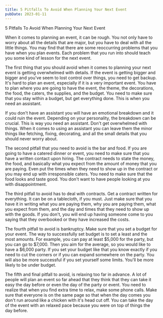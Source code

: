```yaml
---
title: 5 Pitfalls To Avoid When Planning Your Next Event
pubDate: 2023-01-11
---
```


5 Pitfalls To Avoid When Planning Your Next Event

When it comes to planning an event, it can be rough. You not only have to worry about all the details that are major, but you have to deal with all the little things. You may find that there are some reoccurring problems that you have when you plan events. Each problem that you run into should teach you some kind of lesson for the next event. 

The first thing that you should avoid when it comes to planning your next event is getting overwhelmed with details. If the event is getting bigger and bigger and you've seem to lost control over things, you need to get backup. It's hard to plan an event, especially if it is a very important event. You have to plan where you are going to have the event, the theme, the decorations, the food, the caters, the supplies, and the budget. You need to make sure that you stay within a budget, but get everything done. This is when you need an assistant. 

If you don't have an assistant you will have an emotional breakdown and it could ruin the event. Depending on your personality, the breakdown can be crucial. This is way you need an assistant. Don't get overwhelmed with things. When it comes to using an assistant you can leave them the minor things like fetching, fixing, decorating, and all the small details that you should never worry about. 

The second pitfall that you need to avoid is the bar and food. If you are going to have a catered dinner or event, you need to make sure that you have a written contact upon hiring. The contract needs to state the money, the food, and basically what you expect from the amount of money that you are paying. Even put the times when they need to show up in the contract or you may end up with irresponsible caters. You need to make sure that the food looks and taste good. You don't want to have people looking at you with disappointment. 

The third pitfall to avoid has to deal with contracts. Get a contract written for everything. It can be on a tablecloth, if you must. Just make sure that you have it in writing what you are paying them, why you are paying them, what you expect from them, and the day and times that they need to show up with the goods. If you don't, you will end up having someone come to you saying that they overbooked or they have increased the costs.

The fourth pitfall to avoid is bankruptcy. Make sure that you set a budget for your event. The way to successfully set budget is to set a least and the most amounts. For example, you can pay at least $5,000 for the party, but you can go to $7,000. Then you aim for the average, so you would like to have a $6,000 party. If you set your budget like that you know exactly if you need to cut the corners or if you can expand somewhere on the party. You will also be more successful if you set yourself some limits. You'll be more likely to be under budget.

The fifth and final pitfall to avoid, is relaxing too far in advance. A lot of people will plan an event so far ahead that they think that they can take it easy the day before or even the day of the party or event. You need to realize that when you find extra time to relax, make some phone calls. Make sure that everyone is on the same page so that when the day comes you don't run around like a chicken with it's head cut off. You can take the day of the event with an relaxed pace because you were on top of things the day before.